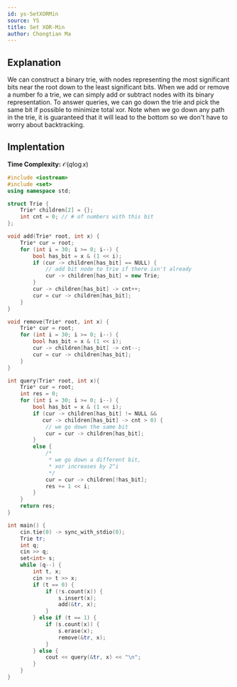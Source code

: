 ```yaml
---
id: ys-SetXORMin
source: YS
title: Set XOR-Min
author: Chongtian Ma
---
```


## Explanation

We can construct a binary trie, with nodes representing the most significant bits near the root down to the least significant bits. When we add or remove a number fo a trie, we can simply add or subtract nodes with its binary representation. To answer queries, we can go down the trie and pick the same bit if possible to minimize total xor. Note when we go down any path in the trie, it is guaranteed that it will lead to the bottom so we don't have to worry about backtracking.


## Implentation

**Time Complexity:** $\mathcal{O}(q\log x)$

<LanguageSection>

<CPPSection>

```cpp
#include <iostream>
#include <set>
using namespace std;

struct Trie {
	Trie* children[2] = {};
	int cnt = 0; // # of numbers with this bit
};

void add(Trie* root, int x) {
	Trie* cur = root;
	for (int i = 30; i >= 0; i--) {
		bool has_bit = x & (1 << i);
		if (cur -> children[has_bit] == NULL) {
			// add bit node to trie if there isn't already
			cur -> children[has_bit] = new Trie;
		}
		cur -> children[has_bit] -> cnt++;
		cur = cur -> children[has_bit];
	}
}

void remove(Trie* root, int x) {
	Trie* cur = root;
	for (int i = 30; i >= 0; i--) {
		bool has_bit = x & (1 << i);
		cur -> children[has_bit] -> cnt--;
		cur = cur -> children[has_bit];
	}
}

int query(Trie* root, int x){
	Trie* cur = root;
	int res = 0;
	for (int i = 30; i >= 0; i--) {
		bool has_bit = x & (1 << i);
		if (cur -> children[has_bit] != NULL && 
		   cur -> children[has_bit] -> cnt > 0) {
			// we go down the same bit
			cur = cur -> children[has_bit];
		}
		else {
			/*
			 * we go down a different bit,
			 * xor increases by 2^i
			 */
			cur = cur -> children[!has_bit];
			res += 1 << i;
		}
	}
	return res;
}

int main() {
	cin.tie(0) -> sync_with_stdio(0);
	Trie tr;
	int q; 
	cin >> q;
	set<int> s;
	while (q--) {
		int t, x; 
		cin >> t >> x;
		if (t == 0) {
			if (!s.count(x)) {
				s.insert(x);
				add(&tr, x);
			}
		} else if (t == 1) {
			if (s.count(x)) {
				s.erase(x);
				remove(&tr, x);
			}
		} else {
			cout << query(&tr, x) << "\n";
		}
	}
}

```

</CPPSection>
</LanguageSection>
